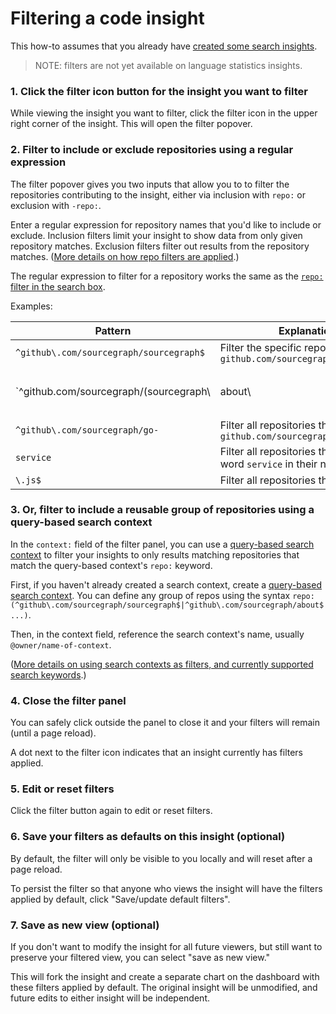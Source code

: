 # Filtering a code insight

This how-to assumes that you already have [created some search insights](/code_insights/quickstart).

> NOTE: filters are not yet available on language statistics insights.

### 1. Click the filter icon button for the insight you want to filter

While viewing the insight you want to filter, click the filter icon in the upper right corner of the insight. This will open the filter popover.

### 2. Filter to include or exclude repositories using a regular expression

The filter popover gives you two inputs that allow you to to filter the repositories contributing to the insight, either via inclusion with `repo:` or exclusion with `-repo:`.

Enter a regular expression for repository names that you'd like to include or exclude. Inclusion filters limit your insight to show data from only given repository matches. Exclusion filters filter out results from the repository matches. ([More details on how repo filters are applied](/code_insights/explanations/code_insights_filters#repo-repo-filters).)

The regular expression to filter for a repository works the same as the [`repo:` filter in the search box](/code-search/queries#keywords-all-searches).

Examples:

|                 Pattern                 |                              Explanation                              |            |                                                                                                                                            |
| --------------------------------------- | --------------------------------------------------------------------- | ---------- | ------------------------------------------------------------------------------------------------------------------------------------------ |
| `^github\.com/sourcegraph/sourcegraph$` | Filter the specific repository `github.com/sourcegraph/sourcegraph`   |            |                                                                                                                                            |
| `^github\.com/sourcegraph/(sourcegraph\ | about\                                                                | docsite)$` | Filter the specific repositories `github.com/sourcegraph/sourcegraph`, `github.com/sourcegraph/about` and `github.com/sourcegraph/docsite` |
| `^github\.com/sourcegraph/go-`          | Filter all repositories that start with `github.com/sourcegraph/go-`  |            |                                                                                                                                            |
| `service`                               | Filter all repositories that contain the word `service` in their name |            |                                                                                                                                            |
| `\.js$`                                 | Filter all repositories that end in `.js`                             |            |                                                                                                                                            |

### 3. Or, filter to include a reusable group of repositories using a query-based search context

In the `context:` field of the filter panel, you can use a [query-based search context](/code-search/working/search_contexts#beta-query-based-search-contexts) to filter your insights to only results matching repositories that match the query-based context's `repo:` keyword.

First, if you haven't already created a search context, create a [query-based search context](/code-search/working/search_contexts#beta-query-based-search-contexts). You can define any group of repos using the syntax `repo:(^github\.com/sourcegraph/sourcegraph$|^github\.com/sourcegraph/about$...)`.

Then, in the context field, reference the search context's name, usually `@owner/name-of-context`.

([More details on using search contexts as filters, and currently supported search keywords](/code_insights/explanations/code_insights_filters#context-query-based-search-context-filters).)

### 4. Close the filter panel

You can safely click outside the panel to close it and your filters will remain (until a page reload).

A dot next to the filter icon indicates that an insight currently has filters applied.

### 5. Edit or reset filters

Click the filter button again to edit or reset filters.

### 6. Save your filters as defaults on this insight (optional)

By default, the filter will only be visible to you locally and will reset after a page reload.

To persist the filter so that anyone who views the insight will have the filters applied by default, click "Save/update default filters".

### 7. Save as new view (optional)

If you don't want to modify the insight for all future viewers, but still want to preserve your filtered view, you can select "save as new view."

This will fork the insight and create a separate chart on the dashboard with these filters applied by default. The original insight will be unmodified, and future edits to either insight will be independent.
